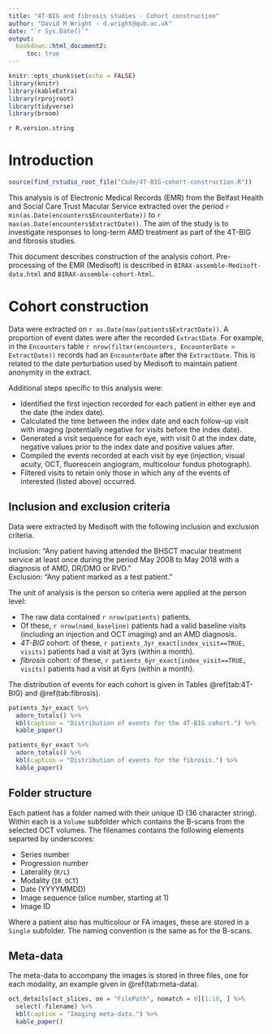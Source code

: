 ```yaml
---
title: "4T-BIG and fibrosis studies - Cohort construction"
author: "David M Wright - d.wright@qub.ac.uk"
date: "`r Sys.Date()`"
output: 
  bookdown::html_document2:
     toc: true
---
```


```r
knitr::opts_chunk$set(echo = FALSE)
library(knitr)
library(kableExtra)
library(rprojroot)
library(tidyverse)
library(broom)
```

`r R.version.string`   

# Introduction

```r
source(find_rstudio_root_file("Code/4T-BIG-cohort-construction.R"))
```

This analysis is of Electronic Medical Records (EMR) from the Belfast Health and Social Care Trust Macular Service extracted over the period `r min(as.Date(encounters$EncounterDate))` to `r max(as.Date(encounters$ExtractDate))`. The aim of the study is to investigate responses to long-term AMD treatment as part of the 4T-BIG and fibrosis studies.

This document describes construction of the analysis cohort. Pre-processing of the EMR (Medisoft) is described in `BIRAX-assemble-Medisoft-data.html` and `BIRAX-assemble-cohort-html`.


# Cohort construction

Data were extracted on `r as.Date(max(patients$ExtractDate))`. A proportion of event dates were after the recorded `ExtractDate`. For example, in the `Encounters` table `r nrow(filter(encounters, EncounterDate > ExtractDate))` records had an `EncounterDate` after the `ExtractDate`. This is related to the date perturbation used by Medisoft to maintain patient anonymity in the extract.

Additional steps specific to this analysis were:

* Identified the first injection recorded for each patient in either eye and the date (the index date).       
* Calculated the time between the index date and each follow-up visit with imaging (potentially negative for visits before the index date).   
* Generated a visit sequence for each eye, with visit 0 at the index date, negative values prior to the index date and positive values after.   
* Compiled the events recorded at each visit by eye (injection, visual acuity, OCT, fluorescein angiogram, multicolour fundus photograph).   
* Filtered visits to retain only those in which any of the events of interested (listed above) occurred.   


## Inclusion and exclusion criteria

Data were extracted by Medisoft with the following inclusion and  exclusion criteria. 

Inclusion: "Any patient having attended the BHSCT macular treatment service at least once during the period May 2008 to May 2018 with a diagnosis of AMD, DR/DMO or RVO."   
Exclusion: "Any patient marked as a test patient."

The unit of analysis is the person so criteria were applied at the person level:   

* The raw data contained `r nrow(patients)` patients.  
* Of these, `r nrow(namd_baseline)` patients had a valid baseline visits (including an injection and OCT imaging) and an AMD diagnosis.   
* _4T-BIG_ cohort: of these, `r patients_3yr_exact[index_visit==TRUE, visits]` patients had a visit at 3yrs (within a month).   
* _fibrosis_ cohort: of these, `r patients_6yr_exact[index_visit==TRUE, visits]` patients had a visit at 6yrs (within a month).   

The distribution of events for each cohort is given in Tables \@ref(tab:4T-BIG) and \@ref(tab:fibrosis). 


```r
patients_3yr_exact %>% 
  adorn_totals() %>% 
  kbl(caption = "Distribution of events for the 4T-BIG cohort.") %>% 
  kable_paper()
```

```r
patients_6yr_exact %>% 
  adorn_totals() %>% 
  kbl(caption = "Distribution of events for the fibrosis.") %>% 
  kable_paper()
```

## Folder structure      

Each patient has a folder named with their unique ID (36 character string). Within each is a `Volume` subfolder which contains the B-scans from the selected OCT volumes. The filenames contains the following elements separted by underscores:    

* Series number
* Progression number   
* Laterality (`R/L`)   
* Modality (`IR_OCT`)    
* Date (YYYYMMDD)    
* Image sequence (slice number, starting at 1)   
* Image ID    

Where a patient also has multicolour or FA images, these are stored in a `Single` subfolder. The naming convention is the same as for the B-scans.


## Meta-data

The meta-data to accompany the images is stored in three files, one for each modality, an example given in \@ref(tab:meta-data).

```r
oct_details[oct_slices, on = "FilePath", nomatch = 0][1:10, ] %>% 
  select(-filename) %>% 
  kbl(caption = "Imaging meta-data.") %>% 
  kable_paper()
```



